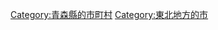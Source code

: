 {{Commonscat|Tsugaru, Aomori}}
{{Catmore}}

{{DEFAULTSORT:Tsugaru-shi}}
[[Category:青森縣的市町村|Category:青森縣的市町村]]
[[Category:東北地方的市|Category:東北地方的市]]